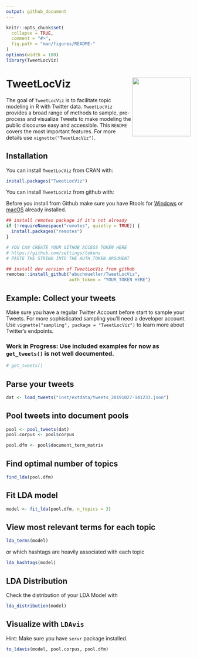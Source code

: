 ```yaml
---
output: github_document
---
```


```r
knitr::opts_chunk$set(
  collapse = TRUE,
  comment = "#>",
  fig.path = "man/figures/README-"
)
options(width = 100)
library(TweetLocViz)
```

# TweetLocViz <img src="man/figures/hexSticker.png" width="160px" align="right" />

<!-- badges: start -->

<!-- badges: end -->

The goal of `TweetLocViz` is to facilitate topic modeling in R with Twitter data. `TweetLocViz` provides a broad range of methods to sample, pre-process and visualize Tweets to make modeling the public discourse easy and accessible. This `README` covers the most important features. For more details use `vignette("TweetLocViz")`.

## Installation

You can install `TweetLocViz` from CRAN with:

```r
install.packages("TweetLocViz")
```

You can install `TweetLocViz` from github with:

Before you install from Github make sure you have Rtools for [Windows](https://cran.r-project.org/bin/windows/Rtools/ "Rtools for Windows (CRAN)") or [macOS](https://thecoatlessprofessor.com/programming/cpp/r-compiler-tools-for-rcpp-on-macos/ "Rtools for macOS") already installed.

```r
## install remotes package if it's not already
if (!requireNamespace("remotes", quietly = TRUE)) {
  install.packages("remotes")
}

# YOU CAN CREATE YOUR GITHUB ACCESS TOKEN HERE
# https://github.com/settings/tokens
# PASTE THE STRING INTO THE AUTH_TOKEN ARGUMENT 

## install dev version of TweetLocViz from github
remotes::install_github("abuchmueller/TweetLocViz",
                        auth_token = "YOUR_TOKEN HERE")
```

## Example: Collect your tweets

Make sure you have a regular Twitter Account before start to sample your Tweets. For more sophisticated sampling you'll need a developer account. Use `vignette("sampling", package = "TweetLocViz")` to learn more about Twitter's endpoints.

### Work in Progress: Use included examples for now as `get_tweets()` is not well documented.

```r
# get_tweets()
```

## Parse your tweets

```r
dat <- load_tweets("inst/extdata/tweets_20191027-141233.json")
```

## Pool tweets into document pools

```r
pool <- pool_tweets(dat)
pool.corpus <- pool$corpus
```

```r
pool.dfm <- pool$document_term_matrix
```

## Find optimal number of topics

```r
find_lda(pool.dfm)
```

## Fit LDA model

```r
model <- fit_lda(pool.dfm, n_topics = 3)
```

## View most relevant terms for each topic

```r
lda_terms(model)
```

or which hashtags are heavily associated with each topic

```r
lda_hashtags(model)
```

## LDA Distribution

Check the distribution of your LDA Model with

```r
lda_distribution(model)
```

## Visualize with `LDAvis`

Hint: Make sure you have `servr` package installed.

```r
to_ldavis(model, pool.corpus, pool.dfm)
```
